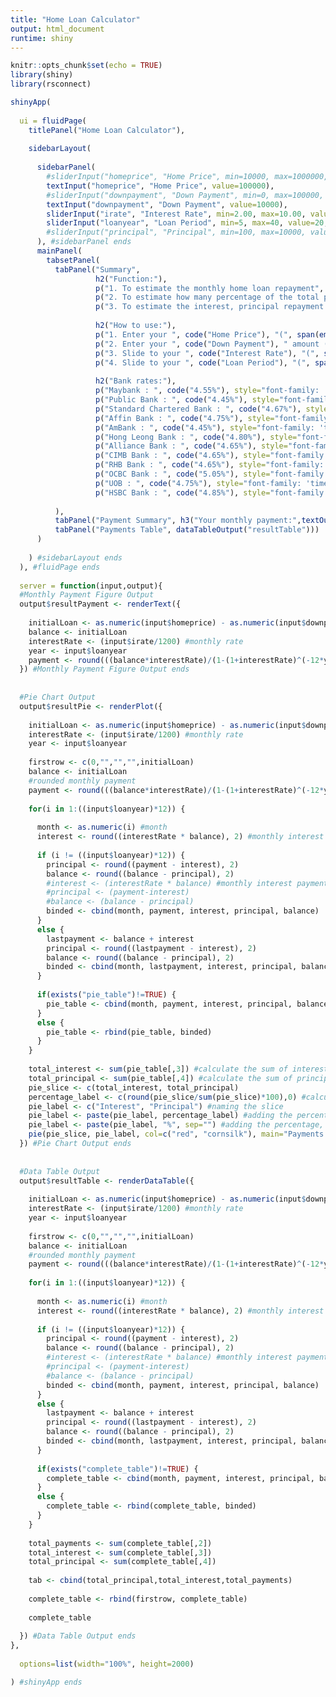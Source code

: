 ```yaml
---
title: "Home Loan Calculator"
output: html_document
runtime: shiny
---
```


```r
knitr::opts_chunk$set(echo = TRUE)
library(shiny)
library(rsconnect)
```

```r
shinyApp(
  
  ui = fluidPage(
    titlePanel("Home Loan Calculator"),
    
    sidebarLayout(
      
      sidebarPanel(
        #sliderInput("homeprice", "Home Price", min=10000, max=1000000, value=20000, step=100),
        textInput("homeprice", "Home Price", value=100000),
        #sliderInput("downpayment", "Down Payment", min=0, max=100000, value=0, step=100),
        textInput("downpayment", "Down Payment", value=10000),
        sliderInput("irate", "Interest Rate", min=2.00, max=10.00, value=3.25, step=0.05),
        sliderInput("loanyear", "Loan Period", min=5, max=40, value=20, step=1)
        #sliderInput("principal", "Principal", min=100, max=10000, value=500, step=100)
      ), #sidebarPanel ends
      mainPanel(
        tabsetPanel(
          tabPanel("Summary",
                   h2("Function:"),
                   p("1. To estimate the monthly home loan repayment", style="font-family: 'times'; font-size: 12pt"),
                   p("2. To estimate how many percentage of the total payment goes into interest and principal repayment", style="font-family: 'times'; font-size: 12pt"),
                   p("3. To estimate the interest, principal repayment and balance after each monthly payment", style="font-family: 'times'; font-size: 12pt"),
                   
                   h2("How to use:"),
                   p("1. Enter your ", code("Home Price"), "(", span(em("in MYR"), style="color:blue"), ")", style="font-family: 'times'; font-size: 12pt"),
                   p("2. Enter your ", code("Down Payment"), " amount (", span(em("in MYR"), style="color:blue"), ")", style="font-family: 'times'; font-size: 12pt"),
                   p("3. Slide to your ", code("Interest Rate"), "(", span(em("Annual Interest Rate in Percentage"), style="color:blue"), ")", style="font-family: 'times'; font-size: 12pt"),
                   p("4. Slide to your ", code("Loan Period"), "(", span(em("in Years"), style="color:blue"), ")", style="font-family: 'times'; font-size: 12pt"),
                   
                   h2("Bank rates:"),
                   p("Maybank : ", code("4.55%"), style="font-family: 'times'; font-size: 12pt"),
                   p("Public Bank : ", code("4.45%"), style="font-family: 'times'; font-size: 12pt"),
                   p("Standard Chartered Bank : ", code("4.67%"), style="font-family: 'times'; font-size: 12pt"),
                   p("Affin Bank : ", code("4.75%"), style="font-family: 'times'; font-size: 12pt"),
                   p("AmBank : ", code("4.45%"), style="font-family: 'times'; font-size: 12pt"),
                   p("Hong Leong Bank : ", code("4.80%"), style="font-family: 'times'; font-size: 12pt"),
                   p("Alliance Bank : ", code("4.65%"), style="font-family: 'times'; font-size: 12pt"),
                   p("CIMB Bank : ", code("4.65%"), style="font-family: 'times'; font-size: 12pt"),
                   p("RHB Bank : ", code("4.65%"), style="font-family: 'times'; font-size: 12pt"),
                   p("OCBC Bank : ", code("5.05%"), style="font-family: 'times'; font-size: 12pt"),
                   p("UOB : ", code("4.75%"), style="font-family: 'times'; font-size: 12pt"),
                   p("HSBC Bank : ", code("4.85%"), style="font-family: 'times'; font-size: 12pt")
                   
          ),
          tabPanel("Payment Summary", h3("Your monthly payment:",textOutput("resultPayment")), plotOutput("resultPie")),
          tabPanel("Payments Table", dataTableOutput("resultTable")))
      )
      
    ) #sidebarLayout ends
  ), #fluidPage ends
  
  server = function(input,output){
  #Monthly Payment Figure Output
  output$resultPayment <- renderText({
    
    initialLoan <- as.numeric(input$homeprice) - as.numeric(input$downpayment)
    balance <- initialLoan
    interestRate <- (input$irate/1200) #monthly rate
    year <- input$loanyear
    payment <- round(((balance*interestRate)/(1-(1+interestRate)^(-12*year))),2)
  }) #Monthly Payment Figure Output ends
  
  
  #Pie Chart Output
  output$resultPie <- renderPlot({
    
    initialLoan <- as.numeric(input$homeprice) - as.numeric(input$downpayment)
    interestRate <- (input$irate/1200) #monthly rate
    year <- input$loanyear
    
    firstrow <- c(0,"","","",initialLoan)
    balance <- initialLoan
    #rounded monthly payment
    payment <- round(((balance*interestRate)/(1-(1+interestRate)^(-12*year))),2)
    
    for(i in 1:((input$loanyear)*12)) {
      
      month <- as.numeric(i) #month
      interest <- round((interestRate * balance), 2) #monthly interest payment
      
      if (i != ((input$loanyear)*12)) {
        principal <- round((payment - interest), 2)
        balance <- round((balance - principal), 2)
        #interest <- (interestRate * balance) #monthly interest payment
        #principal <- (payment-interest)
        #balance <- (balance - principal)
        binded <- cbind(month, payment, interest, principal, balance)
      }      
      else {
        lastpayment <- balance + interest
        principal <- round((lastpayment - interest), 2)
        balance <- round((balance - principal), 2)
        binded <- cbind(month, lastpayment, interest, principal, balance)
      }
      
      if(exists("pie_table")!=TRUE) {
        pie_table <- cbind(month, payment, interest, principal, balance)
      }
      else {
        pie_table <- rbind(pie_table, binded) 
      }
    }
    
    total_interest <- sum(pie_table[,3]) #calculate the sum of interest paid
    total_principal <- sum(pie_table[,4]) #calculate the sum of principal paid
    pie_slice <- c(total_interest, total_principal)
    percentage_label <- c(round(pie_slice/sum(pie_slice)*100),0) #calculate the % of each slice
    pie_label <- c("Interest", "Principal") #naming the slice
    pie_label <- paste(pie_label, percentage_label) #adding the percentage value to the name of the slice
    pie_label <- paste(pie_label, "%", sep="") #adding the percentage, %, sign to the slice (without space)
    pie(pie_slice, pie_label, col=c("red", "cornsilk"), main="Payments Breakdown")
  }) #Pie Chart Output ends
  
  
  #Data Table Output
  output$resultTable <- renderDataTable({
    
    initialLoan <- as.numeric(input$homeprice) - as.numeric(input$downpayment)
    interestRate <- (input$irate/1200) #monthly rate
    year <- input$loanyear
    
    firstrow <- c(0,"","","",initialLoan)
    balance <- initialLoan
    #rounded monthly payment
    payment <- round(((balance*interestRate)/(1-(1+interestRate)^(-12*year))),2)
    
    for(i in 1:((input$loanyear)*12)) {
      
      month <- as.numeric(i) #month
      interest <- round((interestRate * balance), 2) #monthly interest payment
      
      if (i != ((input$loanyear)*12)) {
        principal <- round((payment - interest), 2)
        balance <- round((balance - principal), 2)
        #interest <- (interestRate * balance) #monthly interest payment
        #principal <- (payment-interest)
        #balance <- (balance - principal)
        binded <- cbind(month, payment, interest, principal, balance)
      }      
      else {
        lastpayment <- balance + interest
        principal <- round((lastpayment - interest), 2)
        balance <- round((balance - principal), 2)
        binded <- cbind(month, lastpayment, interest, principal, balance)
      }
      
      if(exists("complete_table")!=TRUE) {
        complete_table <- cbind(month, payment, interest, principal, balance)
      }
      else {
        complete_table <- rbind(complete_table, binded) 
      }
    }
    
    total_payments <- sum(complete_table[,2])
    total_interest <- sum(complete_table[,3])
    total_principal <- sum(complete_table[,4])
    
    tab <- cbind(total_principal,total_interest,total_payments)
    
    complete_table <- rbind(firstrow, complete_table)
    
    complete_table
    
  }) #Data Table Output ends
},
  
  options=list(width="100%", height=2000)

) #shinyApp ends
```
